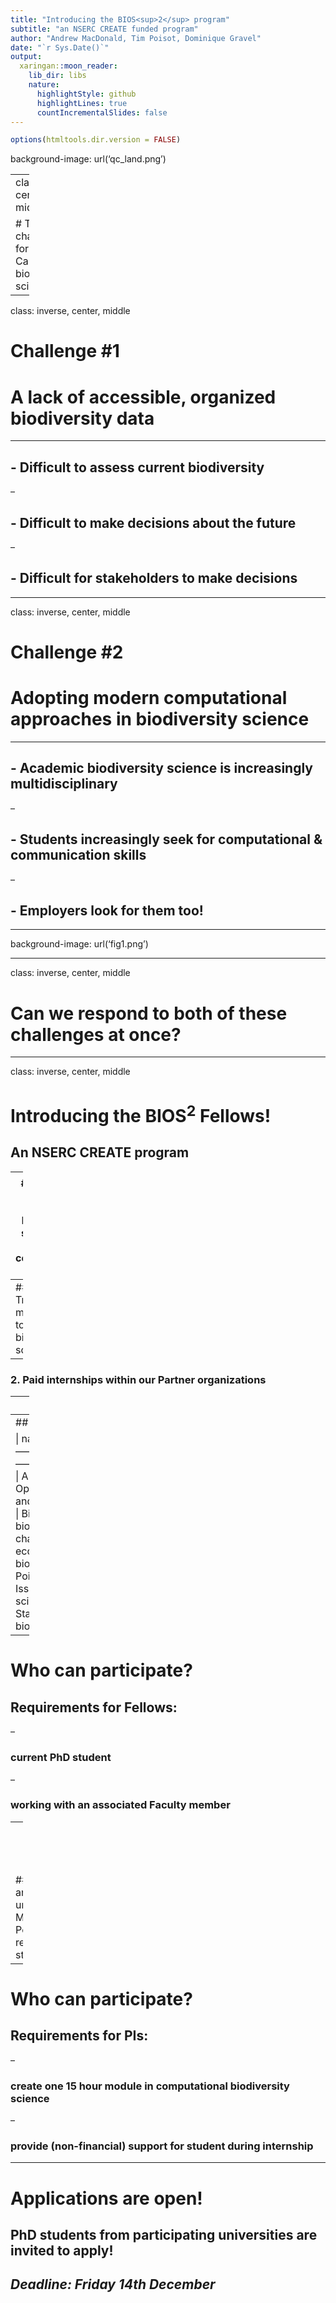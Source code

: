```yaml
---
title: "Introducing the BIOS<sup>2</sup> program"
subtitle: "an NSERC CREATE funded program"
author: "Andrew MacDonald, Tim Poisot, Dominique Gravel"
date: "`r Sys.Date()`"
output:
  xaringan::moon_reader:
    lib_dir: libs
    nature:
      highlightStyle: github
      highlightLines: true
      countIncrementalSlides: false
---
```


```r
options(htmltools.dir.version = FALSE)
```

background-image: url('qc_land.png')


---
class: center, middle

# Two challenges for Canadian biodiversity science

---

class: inverse, center, middle

# Challenge #1
# A lack of accessible, organized biodiversity data

---

## - Difficult to assess current biodiversity

--

## - Difficult to make decisions about the future

--

## - Difficult for stakeholders to make decisions

---

class: inverse, center, middle

# Challenge #2
# Adopting modern computational approaches in biodiversity science

---

## - Academic biodiversity science is increasingly multidisciplinary

--

## - Students increasingly seek for computational & communication skills

--

## - Employers look for them too!

---

background-image: url('fig1.png')

---

class: inverse, center, middle

# Can we respond to both of these challenges at once?

---


class: inverse, center, middle

# Introducing the BIOS<sup>2</sup> Fellows!
## An NSERC CREATE program

---
# The BIOS<sup>2</sup> program trains biodiversity scientists in modern computational methods

## There are two main components to this training:

--
### 1. Training modules from top Canadian biodiversity scientists

--

### 2. Paid internships within our Partner organizations

---
## co-PIs

|         name         |       Expertise       |                        Module                       |
|----------------------|-----------------------|-----------------------------------------------------|
| Dominique Gravel     | Theory & Modelling    | Tools for biodiversity monitoring                   |
| Philippe Archambault | Marine ecosystems     | Environmental impact assessments                    |
| Marie-Josée Fortin  | Landscape ecology     | Quantitative methods in conservation biology        |
| Sarah P. Otto        | Evolution             | Mathematics for applied biodiversity science        |
| Erin Bayne           | Cumulative impacts    | Database management for collaborative research      |
| Joel Bêty           | Arctic ecosystems     | Organization of expertise panels and network events |

---
## co-PIs

|         name         |       Expertise       |                        Module                       |
|----------------------|-----------------------|-----------------------------------------------------|
| Anne Bruneau         | Plant systematics     | Open access databases in taxonomy and biodiversity  |
| Andrew Gonzalez      | Biodiversity science  | Quantitative biodiversity science for global change |
| Steve Kembel         | Microbial ecology     | Novel technologies for biodiversity monitoring      |
| Timothée Poisot     | Computational ecology | Issues and opportunities in open science            |
| Pedro Peres-Neto     | Statistics            | Advanced methods in biodiversity data analysis      |

---

# Who can participate? 

## Requirements for Fellows:

--

### current PhD student

--

### working with an associated Faculty member

--
</br>
</br>
</br>
</br>
### From another university? Master's or Postdoctoral researcher? stay tuned!

---

# Who can participate? 

## Requirements for PIs:

--

### create one 15 hour module in computational biodiversity science

--

### provide (non-financial) support for student during internship


---

# Applications are open! 

## PhD students from participating universities are invited to apply! 

## *Deadline: Friday 14th December*

